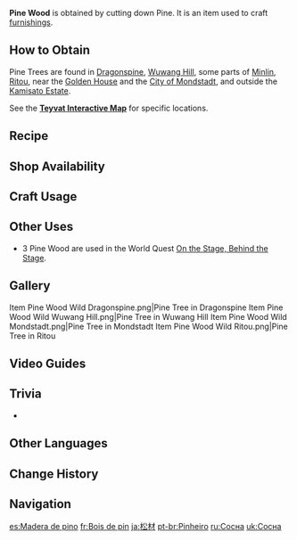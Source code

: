 {{Item Infobox
|id           = 101303
|image        = Item Pine Wood.png
|type         = Materials
|group        = Wood
|group2       = Furnishing Materials
|invCategory  = Materials
|quality      = 1
|description  = Timber obtained from pines. Its color and grain are nothing to write home about, but its unpretentious nature is elegant in its own right. The wood is very sturdy as well. In able hands, its products should be able to resist moth and rot alike.<br>Can be used to create furnishings.
|source1      = Cutting down Pines found in [[Dragonspine]], [[Wuwang Hill]], [[Minlin]], [[Ritou]], near the [[Golden House]], and the [[City of Mondstadt]].
|source2      = Converting [[Forging Ores]]
|sourre3      = [[Realm Depot]]
}}
'''Pine Wood'''  is obtained by cutting down Pine. It is an item used to craft [[furnishings]].

==How to Obtain==
Pine Trees are found in [[Dragonspine]], [[Wuwang Hill]], some parts of [[Minlin]], [[Ritou]], near the [[Golden House]] and the [[City of Mondstadt]], and outside the [[Kamisato Estate]].

See the '''[https://webstatic-sea.mihoyo.com/app/ys-map-sea/index.html#/map/2?shown_types=175 Teyvat Interactive Map]''' for specific locations.

==Recipe==
{{Recipe
|type = Wood
|Iron Chunk = 3
|sort = Iron Chunk
}}
{{Recipe
|type = Wood
|White Iron Chunk = 2
|sort = White Iron Chunk
}}
{{Recipe
|type = Wood
|Crystal Chunk = 1
|sort = Crystal Chunk
}}
{{Recipe
|type = Wood
|Magical Crystal Chunk = 1
|sort = Magical Crystal Chunk
}}
{{Recipe
|type = Wood
|Amethyst Lump = 1
|sort = Amethyst Lump
}}
{{Recipe
|type = Wood
|Condessence Crystal = 1
|sort = Condessence Crystal
}}
{{Recipe
|type = Wood
|Starsilver = 1
|sort = Starsilver
}}

==Shop Availability==
{{Shop Availability|currency=Realm Currency}}

==Craft Usage==
{{Craft Usage}}

==Other Uses==
* 3 Pine Wood are used in the World Quest [[On the Stage, Behind the Stage]].

==Gallery==
<gallery>
Item Pine Wood Wild Dragonspine.png|Pine Tree in Dragonspine
Item Pine Wood Wild Wuwang Hill.png|Pine Tree in Wuwang Hill
Item Pine Wood Wild Mondstadt.png|Pine Tree in Mondstadt
Item Pine Wood Wild Ritou.png|Pine Tree in Ritou
</gallery>

==Video Guides==
{{EVT
|video1   = https://youtu.be/WK9WkcRRwKs
|caption1 = Farm Guide
}}

==Trivia==
* {{Mail Attachments by Category List}}

==Other Languages==
{{Other Languages
|default_hidden = 1
|en      = Pine Wood
|zhs     = 松木
|zhs_rm  = Sōngmù
|zht     = 松木
|zht_rm  = Sōngmù
|zh_tl   = 
|ja      = 松材
|ja_rm   = Matsuzai{{Assumed}}
|ja_tl   = 
|ko      = 소나무
|ko_tl   = 
|es      = Madera de pino
|es_tl   = Pine Wood
|fr      = Bois de pin
|fr_tl   = Pine Wood
|ru      = Сосна
|ru_tl   = Pine
|th      = ไม้สน
|th_rm   = Mai Son
|th_tl   = 
|vi      = Gỗ Thông
|vi_tl   = 
|de      = Kiefernholz
|de_tl   = Pine Wood
|id      = Pine Wood
|pt      = Pinheiro
|pt_tl   = 
|tr      = Çam Kütüğü
|tr_tl   = Pine Log
|it      = Legno di pino
|it_tl   = 
}}

==Change History==
{{Change History|1.5}}

==Navigation==
{{Material Navbox|type=Crafting Materials}}

[[es:Madera de pino]]
[[fr:Bois de pin]]
[[ja:松材]]
[[pt-br:Pinheiro]]
[[ru:Сосна]]
[[uk:Сосна]]